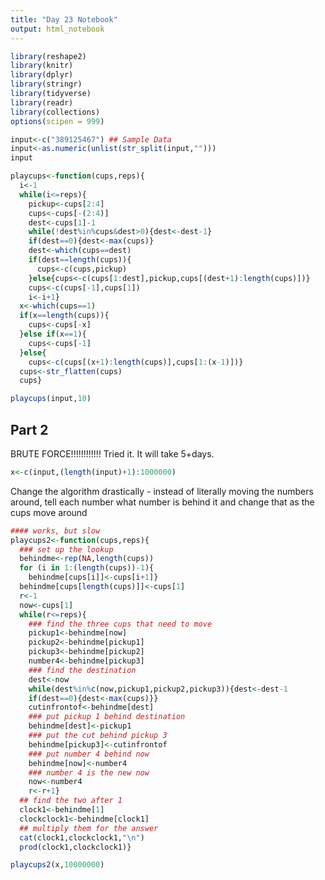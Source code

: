 ```yaml
---
title: "Day 23 Notebook"
output: html_notebook
---
```


```r
library(reshape2)
library(knitr)
library(dplyr)
library(stringr)
library(tidyverse)
library(readr)
library(collections)
options(scipen = 999)
```

```r
input<-c("389125467") ## Sample Data
input<-as.numeric(unlist(str_split(input,"")))
input
```


```r
playcups<-function(cups,reps){
  i<-1
  while(i<=reps){
    pickup<-cups[2:4]
    cups<-cups[-(2:4)]
    dest<-cups[1]-1
    while(!dest%in%cups&dest>0){dest<-dest-1}
    if(dest==0){dest<-max(cups)}
    dest<-which(cups==dest)
    if(dest==length(cups)){
      cups<-c(cups,pickup)
    }else{cups<-c(cups[1:dest],pickup,cups[(dest+1):length(cups)])}
    cups<-c(cups[-1],cups[1])
    i<-i+1}
  x<-which(cups==1)
  if(x==length(cups)){
    cups<-cups[-x]
  }else if(x==1){
    cups<-cups[-1]
  }else{
    cups<-c(cups[(x+1):length(cups)],cups[1:(x-1)])}
  cups<-str_flatten(cups)
  cups}
```

```r
playcups(input,10)
```
## Part 2

BRUTE FORCE!!!!!!!!!!!!  Tried it.  It will take 5+days.

```r
x<-c(input,(length(input)+1):1000000)
```

Change the algorithm drastically - instead of literally moving the numbers around, tell each number what number is behind it and change that as the cups move around

```r
#### works, but slow
playcups2<-function(cups,reps){
  ### set up the lookup
  behindme<-rep(NA,length(cups))
  for (i in 1:(length(cups))-1){
    behindme[cups[i]]<-cups[i+1]}
  behindme[cups[length(cups)]]<-cups[1]
  r<-1
  now<-cups[1]
  while(r<=reps){
    ### find the three cups that need to move
    pickup1<-behindme[now]
    pickup2<-behindme[pickup1]
    pickup3<-behindme[pickup2]
    number4<-behindme[pickup3]
    ### find the destination
    dest<-now
    while(dest%in%c(now,pickup1,pickup2,pickup3)){dest<-dest-1
    if(dest==0){dest<-max(cups)}}
    cutinfrontof<-behindme[dest]
    ### put pickup 1 behind destination
    behindme[dest]<-pickup1
    ### put the cut behind pickup 3
    behindme[pickup3]<-cutinfrontof
    ### put number 4 behind now
    behindme[now]<-number4
    ### number 4 is the new now
    now<-number4
    r<-r+1}
  ## find the two after 1
  clock1<-behindme[1]
  clockclock1<-behindme[clock1]
  ## multiply them for the answer
  cat(clock1,clockclock1,"\n")
  prod(clock1,clockclock1)}
```


```r
playcups2(x,10000000)
```



